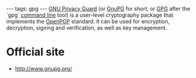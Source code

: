 ---
tags: gpg
---
[[GNU Privacy Guard]] (or [[GnuPG]] for short, or [[GPG]] after the `gpg` [[command line]] tool) is a user-level cryptography package that implements the [[OpenPGP]] standard. It can be used for encryption, decryption, signing and verification, as well as key management.

= Official site =

* http://www.gnupg.org/
